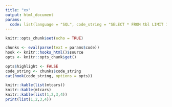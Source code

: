 ```yaml
---
title: "xx"
output: html_document
params:
  code: list(language = "SQL", code_string = "SELECT * FROM tbl LIMIT 15")
---
```

   

```r
knitr::opts_chunk$set(echo = TRUE)
```


```r
chunks <- eval(parse(text = params$code))
hook <- knitr::hooks_html()$source
opts <- knitr::opts_chunk$get()

opts$highlight <- FALSE
code_string <- chunks$code_string
cat(hook(code_string, options = opts))

knitr::kable(list(mtcars))
knitr::kable(mtcars)
knitr::kable(list(1,2,3,4))
print(list(1,2,3,4))

```